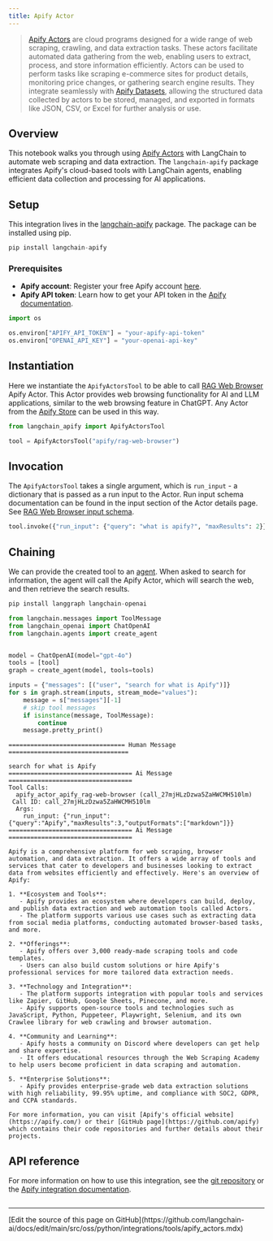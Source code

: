```yaml
---
title: Apify Actor
---
```


>[Apify Actors](https://docs.apify.com/platform/actors) are cloud programs designed for a wide range of web scraping, crawling, and data extraction tasks. These actors facilitate automated data gathering from the web, enabling users to extract, process, and store information efficiently. Actors can be used to perform tasks like scraping e-commerce sites for product details, monitoring price changes, or gathering search engine results. They integrate seamlessly with [Apify Datasets](https://docs.apify.com/platform/storage/dataset), allowing the structured data collected by actors to be stored, managed, and exported in formats like JSON, CSV, or Excel for further analysis or use.

## Overview

This notebook walks you through using [Apify Actors](https://docs.apify.com/platform/actors) with LangChain to automate web scraping and data extraction. The `langchain-apify` package integrates Apify's cloud-based tools with LangChain agents, enabling efficient data collection and processing for AI applications.

## Setup

This integration lives in the [langchain-apify](https://pypi.org/project/langchain-apify/) package. The package can be installed using pip.

```python
pip install langchain-apify
```

### Prerequisites

- **Apify account**: Register your free Apify account [here](https://console.apify.com/sign-up).
- **Apify API token**: Learn how to get your API token in the [Apify documentation](https://docs.apify.com/platform/integrations/api).

```python
import os

os.environ["APIFY_API_TOKEN"] = "your-apify-api-token"
os.environ["OPENAI_API_KEY"] = "your-openai-api-key"
```

## Instantiation

Here we instantiate the `ApifyActorsTool` to be able to call [RAG Web Browser](https://apify.com/apify/rag-web-browser) Apify Actor. This Actor provides web browsing functionality for AI and LLM applications, similar to the web browsing feature in ChatGPT. Any Actor from the [Apify Store](https://apify.com/store) can be used in this way.

```python
from langchain_apify import ApifyActorsTool

tool = ApifyActorsTool("apify/rag-web-browser")
```

## Invocation

The `ApifyActorsTool` takes a single argument, which is `run_input` - a dictionary that is passed as a run input to the Actor. Run input schema documentation can be found in the input section of the Actor details page. See [RAG Web Browser input schema](https://apify.com/apify/rag-web-browser/input-schema).

```python
tool.invoke({"run_input": {"query": "what is apify?", "maxResults": 2}})
```

## Chaining

We can provide the created tool to an [agent](https://python.langchain.com/docs/tutorials/agents/). When asked to search for information, the agent will call the Apify Actor, which will search the web, and then retrieve the search results.

```python
pip install langgraph langchain-openai
```

```python
from langchain.messages import ToolMessage
from langchain_openai import ChatOpenAI
from langchain.agents import create_agent


model = ChatOpenAI(model="gpt-4o")
tools = [tool]
graph = create_agent(model, tools=tools)
```

```python
inputs = {"messages": [("user", "search for what is Apify")]}
for s in graph.stream(inputs, stream_mode="values"):
    message = s["messages"][-1]
    # skip tool messages
    if isinstance(message, ToolMessage):
        continue
    message.pretty_print()
```

```output
================================ Human Message =================================

search for what is Apify
================================== Ai Message ==================================
Tool Calls:
  apify_actor_apify_rag-web-browser (call_27mjHLzDzwa5ZaHWCMH510lm)
 Call ID: call_27mjHLzDzwa5ZaHWCMH510lm
  Args:
    run_input: {"run_input":{"query":"Apify","maxResults":3,"outputFormats":["markdown"]}}
================================== Ai Message ==================================

Apify is a comprehensive platform for web scraping, browser automation, and data extraction. It offers a wide array of tools and services that cater to developers and businesses looking to extract data from websites efficiently and effectively. Here's an overview of Apify:

1. **Ecosystem and Tools**:
   - Apify provides an ecosystem where developers can build, deploy, and publish data extraction and web automation tools called Actors.
   - The platform supports various use cases such as extracting data from social media platforms, conducting automated browser-based tasks, and more.

2. **Offerings**:
   - Apify offers over 3,000 ready-made scraping tools and code templates.
   - Users can also build custom solutions or hire Apify's professional services for more tailored data extraction needs.

3. **Technology and Integration**:
   - The platform supports integration with popular tools and services like Zapier, GitHub, Google Sheets, Pinecone, and more.
   - Apify supports open-source tools and technologies such as JavaScript, Python, Puppeteer, Playwright, Selenium, and its own Crawlee library for web crawling and browser automation.

4. **Community and Learning**:
   - Apify hosts a community on Discord where developers can get help and share expertise.
   - It offers educational resources through the Web Scraping Academy to help users become proficient in data scraping and automation.

5. **Enterprise Solutions**:
   - Apify provides enterprise-grade web data extraction solutions with high reliability, 99.95% uptime, and compliance with SOC2, GDPR, and CCPA standards.

For more information, you can visit [Apify's official website](https://apify.com/) or their [GitHub page](https://github.com/apify) which contains their code repositories and further details about their projects.
```

## API reference

For more information on how to use this integration, see the [git repository](https://github.com/apify/langchain-apify) or the [Apify integration documentation](https://docs.apify.com/platform/integrations/langgraph).

```python

```

---

<Callout icon="pen-to-square" iconType="regular">
  [Edit the source of this page on GitHub](https://github.com/langchain-ai/docs/edit/main/src/oss/python/integrations/tools/apify_actors.mdx)
</Callout>
